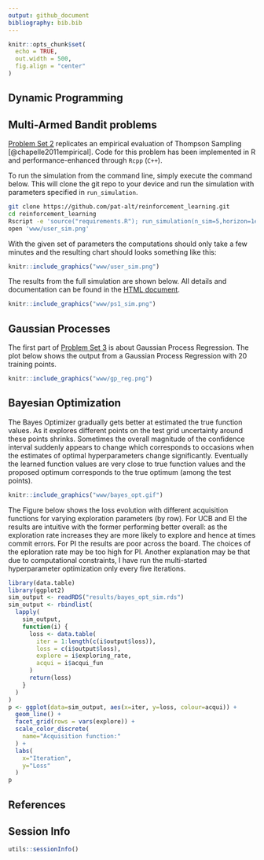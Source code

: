 ```yaml
---
output: github_document
bibliography: bib.bib
---
```


```r
knitr::opts_chunk$set(
  echo = TRUE,
  out.width = 500,
  fig.align = "center"
)
```

## Dynamic Programming



## Multi-Armed Bandit problems

[Problem Set 2](ps2_answers.html) replicates an empirical evaluation of Thompson Sampling [@chapelle2011empirical]. Code for this problem has been implemented in R and performance-enhanced through `Rcpp` (`C++`).

To run the simulation from the command line, simply execute the command below. This will clone the git repo to your device and run the simulation with parameters specified in `run_simulation`.

```bash
git clone https://github.com/pat-alt/reinforcement_learning.git
cd reinforcement_learning
Rscript -e 'source("requirements.R"); run_simulation(n_sim=5,horizon=1e6,update_every = 100)'  
open 'www/user_sim.png'
```

With the given set of parameters the computations should only take a few minutes and the resulting chart should looks something like this:

```r
knitr::include_graphics("www/user_sim.png")
```

The results from the full simulation are shown below. All details and documentation can be found in the [HTML document](ps2_answers.html).

```r
knitr::include_graphics("www/ps1_sim.png")
```

## Gaussian Processes

The first part of [Problem Set 3](ps3_answers.html) is about Gaussian Process Regression. The plot below shows the output from a Gaussian Process Regression with 20 training points.

```r
knitr::include_graphics("www/gp_reg.png")
```



## Bayesian Optimization

The Bayes Optimizer gradually gets better at estimated the true function values. As it explores different points on the test grid uncertainty around these points shrinks. Sometimes the overall magnitude of the confidence interval suddenly appears to change which corresponds to occasions when the estimates of optimal hyperparameters change significantly. Eventually the learned function values are very close to true function values and the proposed optimum corresponds to the true optimum (among the test points).

```r
knitr::include_graphics("www/bayes_opt.gif")
```

The Figure below shows the loss evolution with different acquisition functions for varying exploration parameters (by row). For UCB and EI the results are intuitive with the former performing better overall: as the exploration rate increases they are more likely to explore and hence at times commit errors. For PI the results are poor across the board. The choices of the eploration rate may be too high for PI. Another explanation may be that due to computational constraints, I have run the multi-started hyperparameter optimization only every five iterations. 

```r
library(data.table)
library(ggplot2)
sim_output <- readRDS("results/bayes_opt_sim.rds")
sim_output <- rbindlist(
  lapply(
    sim_output,
    function(i) {
      loss <- data.table(
        iter = 1:length(c(i$output$loss)),
        loss = c(i$output$loss),
        explore = i$exploring_rate,
        acqui = i$acqui_fun
      )
      return(loss)
    }
  )
)
p <- ggplot(data=sim_output, aes(x=iter, y=loss, colour=acqui)) +
  geom_line() +
  facet_grid(rows = vars(explore)) +
  scale_color_discrete(
    name="Acquisition function:"
  ) +
  labs(
    x="Iteration",
    y="Loss"
  )
p
```

## References

<div id="refs"></div>

## Session Info

```r
utils::sessionInfo()
```


